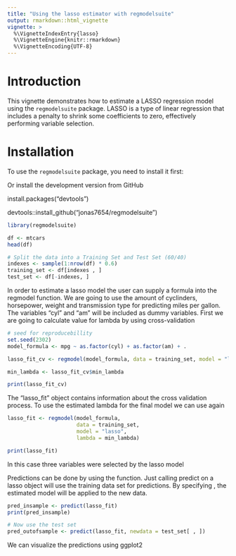 ```yaml
---
title: "Using the lasso estimator with regmodelsuite"
output: rmarkdown::html_vignette
vignette: >
  %\VignetteIndexEntry{lasso}
  %\VignetteEngine{knitr::rmarkdown}
  %\VignetteEncoding{UTF-8}
---
```


# Introduction

This vignette demonstrates how to estimate a LASSO regression model using the `regmodelsuite` package. LASSO is a type of linear regression that includes a penalty to shrink some coefficients to zero, effectively performing variable selection.

# Installation

To use the `regmodelsuite` package, you need to install it first:

 Or install the development version from GitHub

 install.packages("devtools")

devtools::install_github("jonas7654/regmodelsuite")


```r
library(regmodelsuite)

df <- mtcars
head(df)

# Split the data into a Training Set and Test Set (60/40)
indexes <- sample(1:nrow(df) * 0.6)
training_set <- df[indexes , ]
test_set <- df[-indexes, ] 

```
In order to estimate a lasso model the user can supply a formula into the regmodel function. We are going to use the amount of cyclinders, horsepower, weight and transmission type for predicting miles per gallon. The variables "cyl" and "am" will be included as dummy variables.
First we are going to calculate value for lambda by using cross-validation

```r
# seed for reproducebillity
set.seed(2302)
model_formula <- mpg ~ as.factor(cyl) + as.factor(am) + .

lasso_fit_cv <- regmodel(model_formula, data = training_set, model = "lasso", cv = T)

min_lambda <- lasso_fit_cv$min_lambda

print(lasso_fit_cv)


```
The "lasso_fit" object contains information about the cross validation process. To use the estimated lambda for the final model we can use \code{regmodel} again

```r
lasso_fit <- regmodel(model_formula,
                      data = training_set,
                      model = "lasso",
                      lambda = min_lambda)

print(lasso_fit)
```
In this case three variables were selected by the lasso model

Predictions can be done by using the \code{predict()} function.
Just calling predict on a lasso object will use the training data set for 
predictions. By specifying \code{newdata}, the estimated model will be applied to 
the new data.

```r
pred_insample <- predict(lasso_fit)
print(pred_insample)

# Now use the test set
pred_outofsample <- predict(lasso_fit, newdata = test_set[ , ])
```

We can visualize the predictions using ggplot2
```r

```

